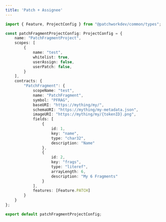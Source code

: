 ```yaml
---
title: 'Patch + Assignee'
---
```


```typescript
import { Feature, ProjectConfig } from "@patchworkdev/common/types";

const patchFragmentProjectConfig: ProjectConfig = {
    name: "PatchFragmentProject",
    scopes: [
        {
            name: "test",
            whitelist: true,
            userAssign: false,
            userPatch: false,
        }
    ],
    contracts: {
        "PatchFragment": {
            scopeName: "test",
            name: "PatchFragment",
            symbol: "PFRAG",
            baseURI: "https://mything/my/",
            schemaURI: "https://mything/my-metadata.json",
            imageURI: "https://mything/my/{tokenID}.png",
            fields: [
                {
                    id: 1,
                    key: "name",
                    type: "char32",
                    description: "Name"
                },
                {
                    id: 2,
                    key: "frags",
                    type: "literef",
                    arrayLength: 6,
                    description: "My 6 Fragments"
                }
            ],
            features: [Feature.PATCH]
        }
    }
};

export default patchFragmentProjectConfig;

```
